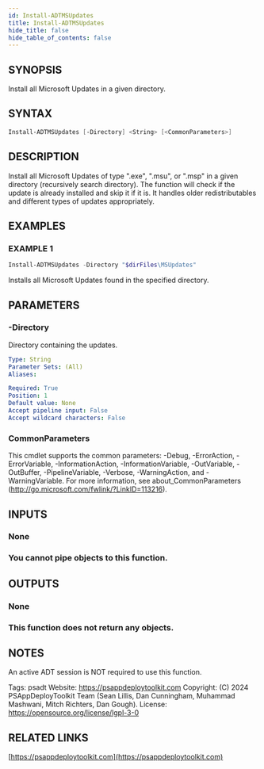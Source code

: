 ```yaml
---
id: Install-ADTMSUpdates
title: Install-ADTMSUpdates
hide_title: false
hide_table_of_contents: false
---
```


## SYNOPSIS

Install all Microsoft Updates in a given directory.

## SYNTAX

```powershell
Install-ADTMSUpdates [-Directory] <String> [<CommonParameters>]
```

## DESCRIPTION

Install all Microsoft Updates of type ".exe", ".msu", or ".msp" in a given directory (recursively search directory).
The function will check if the update is already installed and skip it if it is.
It handles older redistributables and different types of updates appropriately.

## EXAMPLES

### EXAMPLE 1

```powershell
Install-ADTMSUpdates -Directory "$dirFiles\MSUpdates"
```

Installs all Microsoft Updates found in the specified directory.

## PARAMETERS

### -Directory

Directory containing the updates.

```yaml
Type: String
Parameter Sets: (All)
Aliases:

Required: True
Position: 1
Default value: None
Accept pipeline input: False
Accept wildcard characters: False
```

### CommonParameters

This cmdlet supports the common parameters: -Debug, -ErrorAction, -ErrorVariable, -InformationAction, -InformationVariable, -OutVariable, -OutBuffer, -PipelineVariable, -Verbose, -WarningAction, and -WarningVariable.
For more information, see about_CommonParameters (http://go.microsoft.com/fwlink/?LinkID=113216).

## INPUTS

### None

### You cannot pipe objects to this function.

## OUTPUTS

### None

### This function does not return any objects.

## NOTES

An active ADT session is NOT required to use this function.

Tags: psadt
Website: https://psappdeploytoolkit.com
Copyright: (C) 2024 PSAppDeployToolkit Team (Sean Lillis, Dan Cunningham, Muhammad Mashwani, Mitch Richters, Dan Gough).
License: https://opensource.org/license/lgpl-3-0

## RELATED LINKS

[https://psappdeploytoolkit.com](https://psappdeploytoolkit.com)
